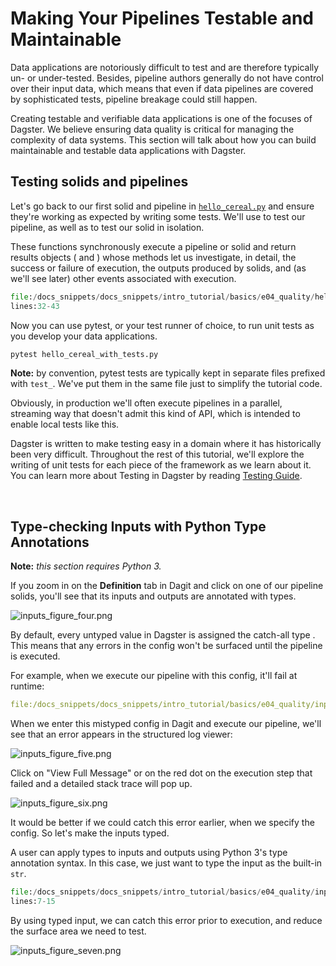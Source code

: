 
<DynamicMetaTags
  title="Making Your Pipelines Testable and Maintainable | Dagster"
  description="Dagster is a system for building modern data applications."
/>


# Making Your Pipelines Testable and Maintainable

<CodeReferenceLink filePath="examples/docs_snippets/docs_snippets/intro_tutorial/basics/e04_quality/" />

Data applications are notoriously difficult to test and are therefore typically un- or under-tested.
Besides, pipeline authors generally do not have control over their input data, which means that even
if data pipelines are covered by sophisticated tests, pipeline breakage could still happen.

Creating testable and verifiable data applications is one of the focuses of Dagster. We believe
ensuring data quality is critical for managing the complexity of data systems. This section will
talk about how you can build maintainable and testable data applications with Dagster.

## Testing solids and pipelines

Let's go back to our first solid and pipeline in [`hello_cereal.py`](#execute-our-first-pipeline)
and ensure they're working as expected by writing some tests. We'll use <PyObject module="dagster" object="execute_pipeline" displayText="execute_pipeline()" />
to test our pipeline, as well as <PyObject module="dagster" object="execute_solid" displayText="execute_solid()" />
to test our solid in isolation.

These functions synchronously execute a pipeline or solid and return results objects (<PyObject
module="dagster" object="SolidExecutionResult" /> and <PyObject module="dagster"
object="PipelineExecutionResult" />) whose methods let us investigate, in detail, the success or
failure of execution, the outputs produced by solids, and (as we'll see later) other events
associated with execution.

```python literalinclude showLines startLine=32 caption=hello_cereal.py
file:/docs_snippets/docs_snippets/intro_tutorial/basics/e04_quality/hello_cereal_with_tests.py
lines:32-43
```

Now you can use pytest, or your test runner of choice, to run unit tests as you develop your data
applications.

```bash
pytest hello_cereal_with_tests.py
```

**Note:** by convention, pytest tests are typically kept in separate files prefixed with `test_`.
We've put them in the same file just to simplify the tutorial code.

Obviously, in production we'll often execute pipelines in a parallel, streaming way that doesn't
admit this kind of API, which is intended to enable local tests like this.

Dagster is written to make testing easy in a domain where it has historically been very difficult.
Throughout the rest of this tutorial, we'll explore the writing of unit tests for each piece of the
framework as we learn about it. You can learn more about Testing in Dagster by reading [Testing
Guide](/learn/guides/testing/testing).

<br />

## Type-checking Inputs with Python Type Annotations

**Note:** _this section requires Python 3._

If you zoom in on the **Definition** tab in Dagit and click on one of our pipeline solids, you'll
see that its inputs and outputs are annotated with types.

![inputs_figure_four.png](/assets/images/tutorial/inputs_figure_four.png)

By default, every untyped value in Dagster is assigned the catch-all type <PyObject module="dagster" object="Any" />.
This means that any errors in the config won't be surfaced until the pipeline
is executed.

For example, when we execute our pipeline with this config, it'll fail at runtime:

```YAML literalinclude caption=inputs_env_bad.yaml
file:/docs_snippets/docs_snippets/intro_tutorial/basics/e04_quality/inputs_env_bad.yaml
```

When we enter this mistyped config in Dagit and execute our pipeline, we'll see that an error
appears in the structured log viewer:

![inputs_figure_five.png](/assets/images/tutorial/inputs_figure_five.png)

Click on "View Full Message" or on the red dot on the execution step that failed and a detailed
stack trace will pop up.

![inputs_figure_six.png](/assets/images/tutorial/inputs_figure_six.png)

It would be better if we could catch this error earlier, when we specify the config. So let's make
the inputs typed.

A user can apply types to inputs and outputs using Python 3's type annotation syntax. In this case,
we just want to type the input as the built-in `str`.

```python literalinclude showLines startLine=7 emphasize-lines=2 caption=inputs_typed.py
file:/docs_snippets/docs_snippets/intro_tutorial/basics/e04_quality/inputs_typed.py
lines:7-15
```

By using typed input, we can catch this error prior to execution, and reduce the surface area
we need to test.

![inputs_figure_seven.png](/assets/images/tutorial/inputs_figure_seven.png)

<br />
